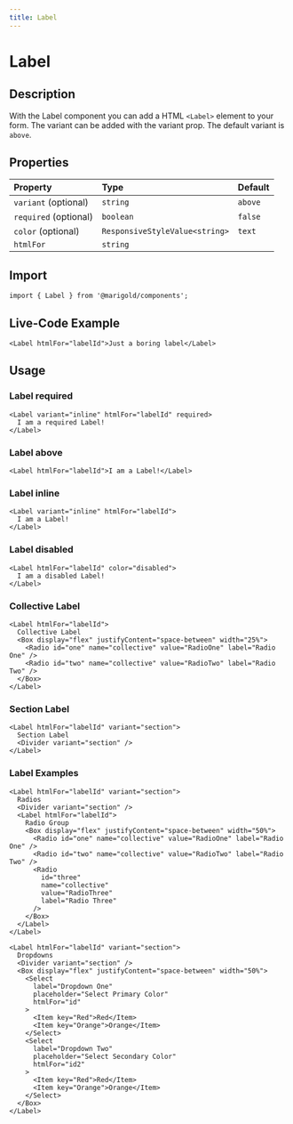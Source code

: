 ```yaml
---
title: Label
---
```


# Label

## Description

With the Label component you can add a HTML `<Label>` element to your form.
The variant can be added with the variant prop. The default variant is `above`.

## Properties

| Property              | Type                           | Default |
| :-------------------- | :----------------------------- | :------ |
| `variant` (optional)  | `string`                       | `above` |
| `required` (optional) | `boolean`                      | `false` |
| `color` (optional)    | `ResponsiveStyleValue<string>` | `text`  |
| `htmlFor`             | `string`                       |         |

## Import

```tsx onlyCode
import { Label } from '@marigold/components';
```

## Live-Code Example

```tsx expandCode
<Label htmlFor="labelId">Just a boring label</Label>
```

## Usage

### Label required

```tsx
<Label variant="inline" htmlFor="labelId" required>
  I am a required Label!
</Label>
```

### Label above

```tsx
<Label htmlFor="labelId">I am a Label!</Label>
```

### Label inline

```tsx
<Label variant="inline" htmlFor="labelId">
  I am a Label!
</Label>
```

### Label disabled

```tsx
<Label htmlFor="labelId" color="disabled">
  I am a disabled Label!
</Label>
```

### Collective Label

```tsx
<Label htmlFor="labelId">
  Collective Label
  <Box display="flex" justifyContent="space-between" width="25%">
    <Radio id="one" name="collective" value="RadioOne" label="Radio One" />
    <Radio id="two" name="collective" value="RadioTwo" label="Radio Two" />
  </Box>
</Label>
```

### Section Label

```tsx
<Label htmlFor="labelId" variant="section">
  Section Label
  <Divider variant="section" />
</Label>
```

### Label Examples

```tsx
<Label htmlFor="labelId" variant="section">
  Radios
  <Divider variant="section" />
  <Label htmlFor="labelId">
    Radio Group
    <Box display="flex" justifyContent="space-between" width="50%">
      <Radio id="one" name="collective" value="RadioOne" label="Radio One" />
      <Radio id="two" name="collective" value="RadioTwo" label="Radio Two" />
      <Radio
        id="three"
        name="collective"
        value="RadioThree"
        label="Radio Three"
      />
    </Box>
  </Label>
</Label>
```

```tsx
<Label htmlFor="labelId" variant="section">
  Dropdowns
  <Divider variant="section" />
  <Box display="flex" justifyContent="space-between" width="50%">
    <Select
      label="Dropdown One"
      placeholder="Select Primary Color"
      htmlFor="id"
    >
      <Item key="Red">Red</Item>
      <Item key="Orange">Orange</Item>
    </Select>
    <Select
      label="Dropdown Two"
      placeholder="Select Secondary Color"
      htmlFor="id2"
    >
      <Item key="Red">Red</Item>
      <Item key="Orange">Orange</Item>
    </Select>
  </Box>
</Label>
```
